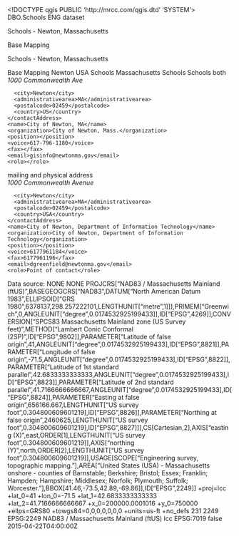 <!DOCTYPE qgis PUBLIC 'http://mrcc.com/qgis.dtd' 'SYSTEM'>
<qgis version="3.32.1-Lima">
  <identifier>DBO.Schools</identifier>
  <parentidentifier></parentidentifier>
  <language>ENG</language>
  <type>dataset</type>
  <title>Schools</title>
  <abstract>Schools - Newton, Massachusetts

Base Mapping

Schools - Newton, Massachusetts

Base Mapping</abstract>
  <keywords vocabulary="Search keys">
    <keyword>Newton</keyword>
    <keyword>USA</keyword>
    <keyword>Schools</keyword>
    <keyword>Massachusetts</keyword>
  </keywords>
  <keywords vocabulary="gmd:topicCategory">
    <keyword>Schools</keyword>
    <keyword>Schools</keyword>
  </keywords>
  <contact>
    <contactAddress>
      <type>both</type>
      <address>1000 Commonwealth Ave</address>
      <city>Newton</city>
      <administrativearea>MA</administrativearea>
      <postalcode>02459</postalcode>
      <country>US</country>
    </contactAddress>
    <name>City of Newton, MA</name>
    <organization>City of Newton, Mass.</organization>
    <position></position>
    <voice>617-796-1180</voice>
    <fax></fax>
    <email>gisinfo@newtonma.gov</email>
    <role></role>
  </contact>
  <contact>
    <contactAddress>
      <type>mailing and physical address</type>
      <address>1000 Commonwealth Avenue</address>
      <city>Newton</city>
      <administrativearea>MA</administrativearea>
      <postalcode>02459</postalcode>
      <country>USA</country>
    </contactAddress>
    <name>City of Newton, Department of Information Technology</name>
    <organization>City of Newton, Department of Information Technology</organization>
    <position></position>
    <voice>6177961184</voice>
    <fax>6177961196</fax>
    <email>dgreenfield@newtonma.gov</email>
    <role>Point of contact</role>
  </contact>
  <links/>
  <history>Data source: </history>
  <dates>
    <date type="Published" value="2015-04-22T00:00:00"/>
  </dates>
  <fees></fees>
  <constraints type="Access">NONE</constraints>
  <rights>NONE</rights>
  <encoding></encoding>
  <crs>
    <spatialrefsys nativeFormat="Wkt">
      <wkt>PROJCRS["NAD83 / Massachusetts Mainland (ftUS)",BASEGEOGCRS["NAD83",DATUM["North American Datum 1983",ELLIPSOID["GRS 1980",6378137,298.257222101,LENGTHUNIT["metre",1]]],PRIMEM["Greenwich",0,ANGLEUNIT["degree",0.0174532925199433]],ID["EPSG",4269]],CONVERSION["SPCS83 Massachusetts Mainland zone (US Survey feet)",METHOD["Lambert Conic Conformal (2SP)",ID["EPSG",9802]],PARAMETER["Latitude of false origin",41,ANGLEUNIT["degree",0.0174532925199433],ID["EPSG",8821]],PARAMETER["Longitude of false origin",-71.5,ANGLEUNIT["degree",0.0174532925199433],ID["EPSG",8822]],PARAMETER["Latitude of 1st standard parallel",42.6833333333333,ANGLEUNIT["degree",0.0174532925199433],ID["EPSG",8823]],PARAMETER["Latitude of 2nd standard parallel",41.7166666666667,ANGLEUNIT["degree",0.0174532925199433],ID["EPSG",8824]],PARAMETER["Easting at false origin",656166.667,LENGTHUNIT["US survey foot",0.304800609601219],ID["EPSG",8826]],PARAMETER["Northing at false origin",2460625,LENGTHUNIT["US survey foot",0.304800609601219],ID["EPSG",8827]]],CS[Cartesian,2],AXIS["easting (X)",east,ORDER[1],LENGTHUNIT["US survey foot",0.304800609601219]],AXIS["northing (Y)",north,ORDER[2],LENGTHUNIT["US survey foot",0.304800609601219]],USAGE[SCOPE["Engineering survey, topographic mapping."],AREA["United States (USA) - Massachusetts onshore - counties of Barnstable; Berkshire; Bristol; Essex; Franklin; Hampden; Hampshire; Middlesex; Norfolk; Plymouth; Suffolk; Worcester."],BBOX[41.46,-73.5,42.89,-69.86]],ID["EPSG",2249]]</wkt>
      <proj4>+proj=lcc +lat_0=41 +lon_0=-71.5 +lat_1=42.6833333333333 +lat_2=41.7166666666667 +x_0=200000.0001016 +y_0=750000 +ellps=GRS80 +towgs84=0,0,0,0,0,0,0 +units=us-ft +no_defs</proj4>
      <srsid>231</srsid>
      <srid>2249</srid>
      <authid>EPSG:2249</authid>
      <description>NAD83 / Massachusetts Mainland (ftUS)</description>
      <projectionacronym>lcc</projectionacronym>
      <ellipsoidacronym>EPSG:7019</ellipsoidacronym>
      <geographicflag>false</geographicflag>
    </spatialrefsys>
  </crs>
  <extent>
    <spatial dimensions="2" maxz="0" crs="EPSG:2249" minz="0" miny="42.29120900000000205" minx="-71.24960599999999999" maxx="-71.16266400000000658" maxy="42.3598220000000012"/>
    <temporal>
      <period>
        <start>2015-04-22T04:00:00Z</start>
        <end></end>
      </period>
    </temporal>
    <temporal>
      <period>
        <start></start>
        <end></end>
      </period>
    </temporal>
  </extent>
</qgis>
